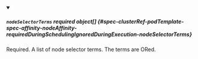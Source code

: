 


<details className="config-field" data-expandable="true" open>
<summary>

##### `nodeSelectorTerms` <span className="config-field-required" data-required="false">required</span> <span className="config-field-type">object[]</span> <span className="config-field-default"></span> <span className="config-field-enum"></span> {#spec-clusterRef-podTemplate-spec-affinity-nodeAffinity-requiredDuringSchedulingIgnoredDuringExecution-nodeSelectorTerms}

Required. A list of node selector terms. The terms are ORed.

</summary>

<PartialNodeSelectorTermsreference />


</details>

